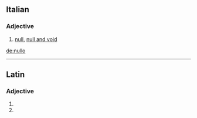 ==Italian==

===Adjective===
{{it-adj|null}}

# [[null]], [[null and void]]

[[de:nullo]]

----
==Latin==

===Adjective===
{{la-adj-form|nūllō}}

# {{inflection of|nullus|nūllus|abl|m|s|lang=la}}
# {{inflection of|nullus|nūllus|abl|n|s|lang=la}}
{{count page|[[Wiktionary:Page count]]}}
{{rfc-auto}}